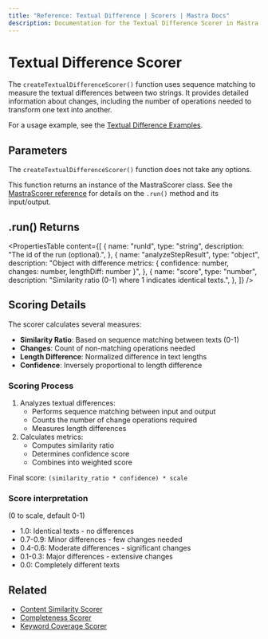 ---
title: "Reference: Textual Difference | Scorers | Mastra Docs"
description: Documentation for the Textual Difference Scorer in Mastra, which measures textual differences between strings using sequence matching.
---

# Textual Difference Scorer

The `createTextualDifferenceScorer()` function uses sequence matching to measure the textual differences between two strings. It provides detailed information about changes, including the number of operations needed to transform one text into another.

For a usage example, see the [Textual Difference Examples](/examples/scorers/textual-difference).

## Parameters

The `createTextualDifferenceScorer()` function does not take any options.

This function returns an instance of the MastraScorer class. See the [MastraScorer reference](./mastra-scorer) for details on the `.run()` method and its input/output.

## .run() Returns

<PropertiesTable
  content={[
    {
      name: "runId",
      type: "string",
      description: "The id of the run (optional).",
    },
    {
      name: "analyzeStepResult",
      type: "object",
      description: "Object with difference metrics: { confidence: number, changes: number, lengthDiff: number }",
    },
    {
      name: "score",
      type: "number",
      description: "Similarity ratio (0-1) where 1 indicates identical texts.",
    },
  ]}
/>

## Scoring Details

The scorer calculates several measures:

- **Similarity Ratio**: Based on sequence matching between texts (0-1)
- **Changes**: Count of non-matching operations needed
- **Length Difference**: Normalized difference in text lengths
- **Confidence**: Inversely proportional to length difference

### Scoring Process

1. Analyzes textual differences:
   - Performs sequence matching between input and output
   - Counts the number of change operations required
   - Measures length differences
2. Calculates metrics:
   - Computes similarity ratio
   - Determines confidence score
   - Combines into weighted score

Final score: `(similarity_ratio * confidence) * scale`

### Score interpretation

(0 to scale, default 0-1)

- 1.0: Identical texts - no differences
- 0.7-0.9: Minor differences - few changes needed
- 0.4-0.6: Moderate differences - significant changes
- 0.1-0.3: Major differences - extensive changes
- 0.0: Completely different texts

## Related

- [Content Similarity Scorer](./content-similarity)
- [Completeness Scorer](./completeness)
- [Keyword Coverage Scorer](./keyword-coverage)